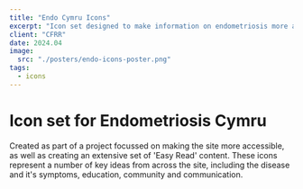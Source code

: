 ```yaml
---
title: "Endo Cymru Icons"
excerpt: "Icon set designed to make information on endometriosis more accessible"
client: "CFRR"
date: 2024.04
image:
  src: "./posters/endo-icons-poster.png"
tags:
  - icons
---
```


# Icon set for Endometriosis Cymru

Created as part of a project focussed on making the site more accessible, as well as creating an extensive set of 'Easy Read' content. These icons represent a number of key ideas from across the site, including the disease and it's symptoms, education, community and communication.
